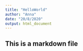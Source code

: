 ```yaml
---
title: "HelloWorld"
author: "Anna"
date: "20/8/2020"
output: html_document
---
```


## This is a markdown file

